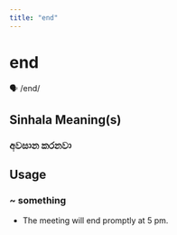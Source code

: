 ```yaml
---
title: "end"
---
```


# end

🗣️ /end/

## Sinhala Meaning(s)

### අවසාන කරනවා

## Usage

### ~ something

- The meeting will end promptly at 5 pm.

